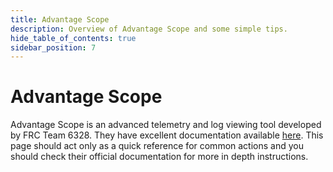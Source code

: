 ```yaml
---
title: Advantage Scope
description: Overview of Advantage Scope and some simple tips.
hide_table_of_contents: true
sidebar_position: 7
---
```


# Advantage Scope
Advantage Scope is an advanced telemetry and log viewing tool developed by FRC Team 6328. They have excellent documentation available [here](https://docs.advantagescope.org/). This page should act only as a quick reference for common actions and you should check their official documentation for more in depth instructions.